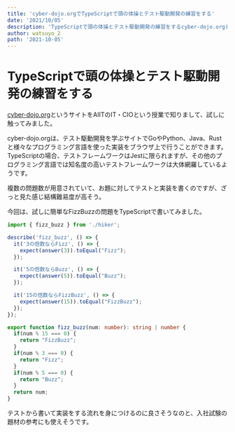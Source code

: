 ```yaml
---
title: 'cyber-dojo.orgでTypeScriptで頭の体操とテスト駆動開発の練習をする'
date: '2021/10/05'
description: 'TypeScriptで頭の体操とテスト駆動開発の練習をするcyber-dojo.orgというサイトをAIITのIT・CIOという授業で知りまして、試しに触ってみました。cyber-dojo.orgは、テスト駆動開発を学ぶサイトでGoやPython...'
author: watsuyo_2
path: '2021-10-05'
---
```


# TypeScriptで頭の体操とテスト駆動開発の練習をする
[cyber-dojo.org](cyber-dojo.org)というサイトをAIITのIT・CIOという授業で知りまして、試しに触ってみました。

cyber-dojo.orgは、テスト駆動開発を学ぶサイトでGoやPython、Java、Rustと様々なプログラミング言語を使った実装をブラウザ上で行うことができます。
TypeScriptの場合、テストフレームワークはJestに限られますが、その他のプログラミング言語では知名度の高いテストフレームワークは大体網羅しているようです。

複数の問題数が用意されていて、お題に対してテストと実装を書くのですが、ざっと見た感じ結構難易度が高そう。

今回は、試しに簡単なFizzBuzzの問題をTypeScriptで書いてみました。

```ts
import { fizz_buzz } from './hiker';

describe('fizz_buzz', () => {
  it('3の倍数ならFizz', () => {
    expect(answer(3)).toEqual("Fizz");
  });

  it('5の倍数ならBuzz', () => {
    expect(answer(5)).toEqual("Buzz");
  });

  it('15の倍数ならFizzBuzz', () => {
    expect(answer(15)).toEqual("FizzBuzz");
  });
});
```

```ts
export function fizz_buzz(num: number): string | number {
  if(num % 15 === 0) {
    return "FizzBuzz";
  }
  if(num % 3 === 0) {
    return "Fizz";
  }
  if(num % 5 === 0) {
    return "Buzz";
  }
  return num;
}
```

テストから書いて実装をする流れを身につけるのに良さそうなのと、入社試験の題材の参考にも使えそうです。
